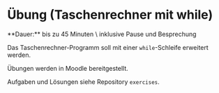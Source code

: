 
# Übung (Taschenrechner mit while)

<Callout>
  **Dauer:** bis zu 45 Minuten \
  inklusive Pause und Besprechung
</Callout>

Das Taschenrechner-Programm soll mit einer 
`while`-Schleife erweitert werden.

Übungen werden in Moodle bereitgestellt.

Aufgaben und Lösungen siehe Repository `exercises`.